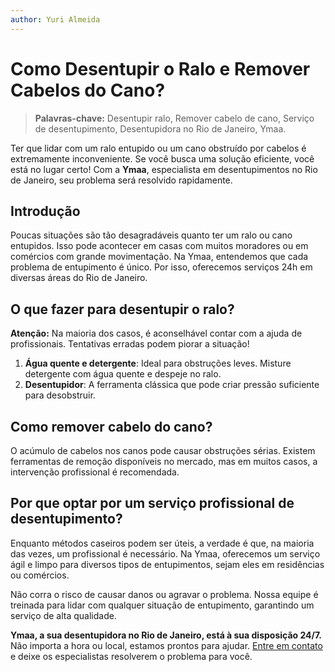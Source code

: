 ```yaml
---
author: Yuri Almeida
---
```


# Como Desentupir o Ralo e Remover Cabelos do Cano?

> **Palavras-chave:** Desentupir ralo, Remover cabelo de cano, Serviço de desentupimento, Desentupidora no Rio de Janeiro, Ymaa.

Ter que lidar com um ralo entupido ou um cano obstruído por cabelos é extremamente inconveniente. Se você busca uma solução eficiente, você está no lugar certo! Com a **Ymaa**, especialista em desentupimentos no Rio de Janeiro, seu problema será resolvido rapidamente.

## Introdução

Poucas situações são tão desagradáveis quanto ter um ralo ou cano entupidos. Isso pode acontecer em casas com muitos moradores ou em comércios com grande movimentação. Na Ymaa, entendemos que cada problema de entupimento é único. Por isso, oferecemos serviços 24h em diversas áreas do Rio de Janeiro.

## O que fazer para desentupir o ralo?

**Atenção:** Na maioria dos casos, é aconselhável contar com a ajuda de profissionais. Tentativas erradas podem piorar a situação!

1. **Água quente e detergente**: Ideal para obstruções leves. Misture detergente com água quente e despeje no ralo.
2. **Desentupidor**: A ferramenta clássica que pode criar pressão suficiente para desobstruir.

## Como remover cabelo do cano?

O acúmulo de cabelos nos canos pode causar obstruções sérias. Existem ferramentas de remoção disponíveis no mercado, mas em muitos casos, a intervenção profissional é recomendada.

## Por que optar por um serviço profissional de desentupimento?

Enquanto métodos caseiros podem ser úteis, a verdade é que, na maioria das vezes, um profissional é necessário. Na Ymaa, oferecemos um serviço ágil e limpo para diversos tipos de entupimentos, sejam eles em residências ou comércios.

Não corra o risco de causar danos ou agravar o problema. Nossa equipe é treinada para lidar com qualquer situação de entupimento, garantindo um serviço de alta qualidade.

**Ymaa, a sua desentupidora no Rio de Janeiro, está à sua disposição 24/7.** Não importa a hora ou local, estamos prontos para ajudar. [Entre em contato](https://www.ymaadesentupidora.com.br/) e deixe os especialistas resolverem o problema para você.
